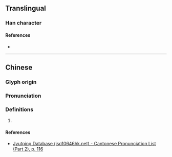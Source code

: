 {{character info/new}}
==Translingual==

===Han character===
{{Han char|rn=64|rad=手|as=09|sn=13|four=52502|canj=DNQ|ids=⿱剌手}}

====References====
* {{Han ref|kx=0443.230|dkj=12381|dj=0794.230|hdz=31910.040|uh=63E7|ud=25575|bh=DDB7|bd=56759}}

----

==Chinese==
{{zh-forms}}

===Glyph origin===
{{Han etym}}

===Pronunciation===
{{zh-pron
|m=là
|c=laat6
|mc=y
|oc=y
|cat=
}}

===Definitions===
{{zh-hanzi}}

# {{rfdef|zh}}

====References====
* [http://www.iso10646hk.net/jp/document/download.jsp Jyutping Database (iso10646hk.net) - Cantonese Pronunciation List (Part 2), p. 116]